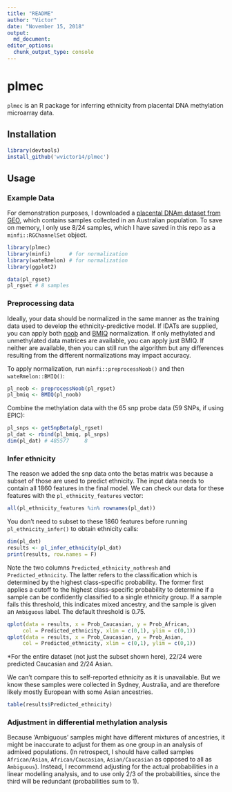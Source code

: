 ```yaml
---
title: "README"
author: "Victor"
date: "November 15, 2018"
output: 
  md_document:
editor_options: 
  chunk_output_type: console
---
```


# plmec

`plmec` is an R package for inferring ethnicity from placental DNA methylation microarray data. 

## Installation

```r
library(devtools)
install_github('wvictor14/plmec')
```

## Usage

### Example Data

For demonstration purposes, I downloaded a [placental DNAm dataset from GEO](https://www.ncbi.nlm.nih.gov/geo/query/acc.cgi?acc=GSE75196), which contains samples collected 
in an Australian population. To save on memory, I only use 8/24 samples, which I have saved in
this repo as a `minfi::RGChannelSet` object.

```r
library(plmec)
library(minfi)      # for normalization
library(wateRmelon) # for normalization
library(ggplot2)    

data(pl_rgset)
pl_rgset # 8 samples
```

### Preprocessing data

Ideally, your data should be normalized in the same manner as the training data used to develop the
ethnicity-predictive model. If IDATs are supplied, you can apply both [noob](https://www.ncbi.nlm.nih.gov/pmc/articles/PMC3627582/) and [BMIQ](https://www.ncbi.nlm.nih.gov/pmc/articles/PMC3546795/) normalization. 
If only methylated and unmethylated data matrices are available, you can apply just BMIQ. If neither
are available, then you can still run the algorithm but any differences resulting from the different
normalizations may impact accuracy. 

To apply normalization, run `minfi::preprocessNoob()` and then `wateRmelon::BMIQ()`: 

```r
pl_noob <- preprocessNoob(pl_rgset)
pl_bmiq <- BMIQ(pl_noob)
```

Combine the methylation data with the 65 snp probe data (59 SNPs, if using EPIC):

```r
pl_snps <- getSnpBeta(pl_rgset)
pl_dat <- rbind(pl_bmiq, pl_snps)
dim(pl_dat) # 485577     8
```

### Infer ethnicity

The reason we added the snp data onto the betas matrix was because a subset of those are used to 
predict ethnicity. The input data needs to contain all 1860 features in the final model. We can
check our data for these features with the `pl_ethnicity_features` vector:

```r
all(pl_ethnicity_features %in% rownames(pl_dat))
```

You don't need to subset to these 1860 features before running `pl_ethnicity_infer()` to obtain 
ethnicity calls:

```r
dim(pl_dat)
results <- pl_infer_ethnicity(pl_dat)
print(results, row.names = F)
```

Note the two columns `Predicted_ethnicity_nothresh` and `Predicted_ethnicity`. The latter refers to
the classification which is determined by the highest class-specific probability. The former
first applies a cutoff to the highest class-specific probability to determine if a sample can be
confidently classified to a single ethnicity group. If a sample fails this threshold, this 
indicates mixed ancestry, and the sample is given an `Ambiguous` label. The default threshold is 
0.75. 

```r
qplot(data = results, x = Prob_Caucasian, y = Prob_African, 
     col = Predicted_ethnicity, xlim = c(0,1), ylim = c(0,1))
qplot(data = results, x = Prob_Caucasian, y = Prob_Asian, 
     col = Predicted_ethnicity, xlim = c(0,1), ylim = c(0,1))
```

\*For the entire dataset (not just the subset shown here), 22/24 were predicted Caucasian and 2/24 
Asian.

We can't compare this to self-reported ethnicity as it is unavailable. But we know these samples 
were collected in Sydney, Australia, and are therefore likely mostly European with some Asian 
ancestries. 

```r
table(results$Predicted_ethnicity)
```

### Adjustment in differential methylation analysis

Because 'Ambiguous' samples might have different mixtures of ancestries, it might be
inaccurate to adjust for them as one group in an analysis of admixed populations. (In retrospect, I 
should have called samples `African/Asian`, `African/Caucasian`, `Asian/Caucasian` as opposed to all
as `Ambiguous`). Instead, I recommend adjusting for the actual probabilities in a linear modelling 
analysis, and to use only 2/3 of the probabilities, since the third will be redundant (probabilities 
sum to 1). 

